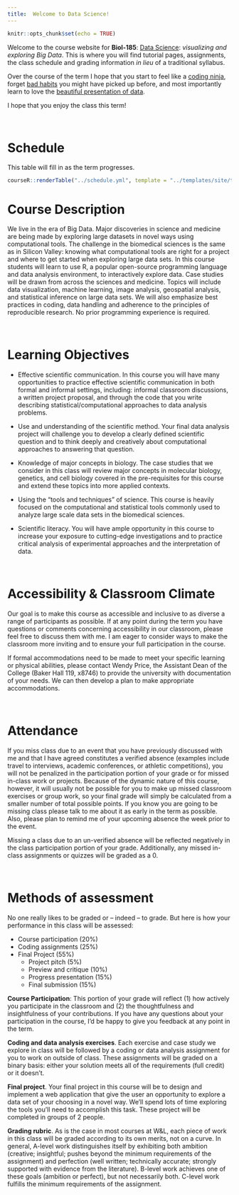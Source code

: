 ```yaml
---
title:  Welcome to Data Science!
---
```


```r
knitr::opts_chunk$set(echo = TRUE)
```

Welcome to the course website for **Biol-185**:  [Data Science](https://en.wikipedia.org/wiki/Data_science): *visualizing and exploring Big Data*.  This is where you will find tutorial pages, assignments, the class schedule and grading information *in lieu* of a traditional syllabus.

Over the course of the term I hope that you start to feel like a [coding ninja](http://code-ninja.co/), forget [bad habits](http://www.gadgette.com/2016/02/01/6-lessons-to-forget-before-you-start-learning-to-code/) you might have picked up before, and most importantly learn to love the [beautiful presentation of data](https://www.edwardtufte.com/tufte/).

I hope that you enjoy the class this term!

<br>

# Schedule

This table will fill in as the term progresses.

```r
courseR::renderTable("../schedule.yml", template = "../templates/site/table.html")
```

# Course Description

We live in the era of Big Data. Major discoveries in science and medicine are being made by exploring large datasets in novel ways using computational tools.  The challenge in the biomedical sciences is the same as in Silicon Valley: knowing what computational tools are right for a project and where to get started when exploring large data sets.  In this course students will learn to use R, a popular open-source programming language and data analysis environment, to interactively explore data.  Case studies will be drawn from across the sciences and medicine.  Topics will include data visualization, machine learning, image analysis, geospatial analysis, and statistical inference on large data sets.  We will also emphasize best practices in coding, data handling and adherence to the principles of reproducible research.  No prior programming experience is required.

<br>

# Learning Objectives

* Effective scientific communication.  In this course you will have many opportunities to practice effective scientific communication in both formal and informal settings, including:  informal classroom discussions, a written project proposal, and through the code that you write describing statistical/computational approaches to data analysis problems.

* Use and understanding of the scientific method.  Your final data analysis project will challenge you to develop a clearly defined scientific question and to think deeply and creatively about computational approaches to answering that question.

* Knowledge of major concepts in biology.  The case studies that we consider in this class will review major concepts in molecular biology, genetics, and cell biology covered in the pre-requisites for this course and extend these topics into more applied contexts. 

* Using the “tools and techniques” of science.  This course is heavily focused on the computational and statistical tools commonly used to analyze large scale data sets in the biomedical sciences.

* Scientific literacy.  You will have ample opportunity in this course to increase your exposure to cutting-edge investigations and to practice critical analysis of experimental approaches and the interpretation of data.

<br>

# Accessibility & Classroom Climate

Our goal is to make this course as accessible and inclusive to as diverse a range of participants as possible.  If at any point during the term you have questions or comments concerning accessibility in our classroom, please feel free to discuss them with me.  I am eager to consider ways to make the classroom more inviting and to ensure your full participation in the course.

If formal accommodations need to be made to meet your specific learning or physical abilities, please contact Wendy Price, the Assistant Dean of the College (Baker Hall 119, x8746) to provide the university with documentation of your needs.  We can then develop a plan to make appropriate accommodations.

<br>

# Attendance

If you miss class due to an event that you have previously discussed with me and that I have agreed constitutes a verified absence (examples include travel to interviews, academic conferences, or athletic competitions), you will not be penalized in the participation portion of your grade or for missed in-class work or projects.  Because of the dynamic nature of this course, however, it will usually not be possible for you to make up missed classroom exercises or group work, so your final grade will simply be calculated from a smaller number of total possible points.  If you know you are going to be missing class please talk to me about it as early in the term as possible.   Also, please plan to remind me of your upcoming absence the week prior to the event.

Missing a class due to an un-verified absence will be reflected negatively in the class participation portion of your grade.  Additionally, any missed in-class assignments or quizzes will be graded as a 0.

<br>

# Methods of assessment

No one really likes to be graded or -- indeed -- to grade.  But here is how your performance in this class will be assessed:

* Course participation (20%)
* Coding assignments (25%)
* Final Project (55%)
  - Project pitch (5%)
  - Preview and critique (10%)
  - Progress presentation (15%)
  - Final submission (15%)

**Course Participation**:  This portion of your grade will reflect (1) how actively you participate in the classroom and (2) the thoughtfulness and insightfulness of your contributions.  If you have any questions about your participation in the course, I’d be happy to give you feedback at any point in the term.

**Coding and data analysis exercises**.  Each exercise and case study we explore in class will be followed by a coding or data analysis assignment for you to work on outside of class.  These assignments will be graded on a binary basis:  either your solution meets all of the requirements (full credit) or it doesn’t.

**Final project**.  Your final project in this course will be to design and implement a web application that give the user an opportunity to explore a data set of your choosing in a novel way.  We'll spend lots of time exploring the tools you'll need to accomplish this task.  These project will be completed in groups of 2 people.

**Grading rubric**.   As is the case in most courses at W&L, each piece of work in this class will be graded according to its own merits, not on a curve.  In general, A-level work distinguishes itself by exhibiting both ambition (creative; insightful; pushes beyond the minimum requirements of the assignment) and perfection (well written; technically accurate; strongly supported with evidence from the literature).  B-level work achieves one of these goals (ambition or perfect), but not necessarily both.  C-level work fulfills the minimum requirements of the assignment.
